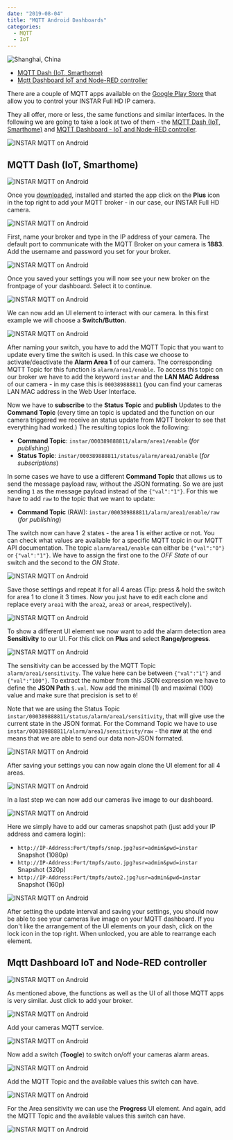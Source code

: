 ```yaml
---
date: "2019-08-04"
title: "MQTT Android Dashboards"
categories:
  - MQTT
  - IoT
---
```


![Shanghai, China](./photo-kt456d_645dhfh6dgjkhg4_d.jpg)

<!-- TOC -->

- [MQTT Dash (IoT, Smarthome)](#mqtt-dash-iot-smarthome)
- [Mqtt Dashboard IoT and Node-RED controller](#mqtt-dashboard-iot-and-node-red-controller)

<!-- /TOC -->

There are a couple of MQTT apps available on the [Google Play Store](https://play.google.com/store/apps/collection/cluster?clp=ggEGCgRNUVRU:S:ANO1ljJ06xs&gsr=CgmCAQYKBE1RVFQ%3D:S:ANO1ljJL5rU) that allow you to control your INSTAR Full HD IP camera.

They all offer, more or less, the same functions and similar interfaces. In the following we are going to take a look at two of them - the [MQTT Dash (IoT, Smarthome)](https://play.google.com/store/apps/details?id=net.routix.mqttdash) and [MQTT Dashboard - IoT and Node-RED controller](https://play.google.com/store/apps/details?id=com.app.vetru.mqttdashboard).


![INSTAR MQTT on Android](./MQTT_Dash_Android_01.png)



## MQTT Dash (IoT, Smarthome)


![INSTAR MQTT on Android](./MQTT_Dash_Android_02.png)


Once you [downloaded](https://play.google.com/store/apps/details?id=net.routix.mqttdash), installed and started the app click on the __Plus__ icon in the top right to add your MQTT broker - in our case, our INSTAR Full HD camera.


![INSTAR MQTT on Android](./MQTT_Dash_Android_03.jpg)


First, name your broker and type in the IP address of your camera. The default port to communicate with the MQTT Broker on your camera is __1883__. Add the username and password you set for your broker.


![INSTAR MQTT on Android](./MQTT_Dash_Android_04.png)


Once you saved your settings you will now see your new broker on the frontpage of your dashboard. Select it to continue.


![INSTAR MQTT on Android](./MQTT_Dash_Android_05.png)


We can now add an UI element to interact with our camera. In this first example we will choose a __Switch/Button__.


![INSTAR MQTT on Android](./MQTT_Dash_Android_06.jpg)


After naming your switch, you have to add the MQTT Topic that you want to update every time the switch is used. In this case we choose to activate/deactivate the __Alarm Area 1__ of our camera. The corresponding MQTT Topic for this function is `alarm/area1/enable`. To access this topic on our broker we have to add the keyword `instar` and the __LAN MAC Address__ of our camera - in my case this is `000389888811` (you can find your cameras LAN MAC address in the Web User Interface.

Now we have to __subscribe__ to the __Status Topic__ and __publish__ Updates to the __Command Topic__ (every time an topic is updated and the function on our camera triggered we receive an status update from MQTT broker to see that everything had worked.) The resulting topics look the following:


* __Command Topic__: `instar/000389888811/alarm/area1/enable` (_for publishing_)
* __Status Topic__: `instar/000389888811/status/alarm/area1/enable` (_for subscriptions_)


In some cases we have to use a different __Command Topic__ that allows us to send the message payload raw, without the JSON formating. So we are just sending `1` as the message payload instead of the `{"val":"1"}`. For this we have to add `raw` to the topic that we want to update:


* __Command Topic__ (RAW): `instar/000389888811/alarm/area1/enable/raw` (_for publishing_)


The switch now can have 2 states - the area 1 is either active or not. You can check what values are available for a specific MQTT topic in our MQTT API documentation. The topic `alarm/area1/enable` can either be `{"val":"0"}` or `{"val":"1"}`. We have to assign the first one to the _OFF State_ of our switch and the second to the _ON State_.


![INSTAR MQTT on Android](./MQTT_Dash_Android_07.png)


Save those settings and repeat it for all 4 areas (Tip: press & hold the switch for area 1 to clone it 3 times. Now you just have to edit each clone and replace every `area1` with the `area2`, `area3` or `area4`, respectively).


![INSTAR MQTT on Android](./MQTT_Dash_Android_08.png)


To show a different UI element we now want to add the alarm detection area __Sensitivity__ to our UI. For this click on __Plus__ and select __Range/progress__.


![INSTAR MQTT on Android](./MQTT_Dash_Android_09.jpg)

The sensitivity can be accessed by the MQTT Topic `alarm/area1/sensitivity`. The value here can be between `{"val":"1"}` and `{"val":"100"}`. To extract the number from this JSON expression we have to define the __JSON Path__ `$.val`. Now add the minimal (1) and maximal (100) value and make sure that precision is set to `0`!

Note that we are using the Status Topic `instar/000389888811/status/alarm/area1/sensitivity`, that will give use the current state in the JSON format. For the Command Topic we have to use `instar/000389888811/alarm/area1/sensitivity/raw` - the __raw__ at the end means that we are able to send our data non-JSON formated.


![INSTAR MQTT on Android](./MQTT_Dash_Android_10.png)


After saving your settings you can now again clone the UI element for all 4 areas.


![INSTAR MQTT on Android](./MQTT_Dash_Android_11.png)


In a last step we can now add our cameras live image to our dashboard.


![INSTAR MQTT on Android](./MQTT_Dash_Android_12.jpg)


Here we simply have to add our cameras snapshot path (just add your IP address and camera login):

* `http://IP-Address:Port/tmpfs/snap.jpg?usr=admin&pwd=instar` Snapshot (1080p)
* `http://IP-Address:Port/tmpfs/auto.jpg?usr=admin&pwd=instar` Snapshot (320p)
* `http://IP-Address:Port/tmpfs/auto2.jpg?usr=admin&pwd=instar` Snapshot (160p)


![INSTAR MQTT on Android](./MQTT_Dash_Android_13.png)


After setting the update interval and saving your settings, you should now be able to see your cameras live image on your MQTT dashboard. If you don't like the arrangement of the UI elements on your dash, click on the lock icon in the top right. When unlocked, you are able to rearrange each element.



## Mqtt Dashboard IoT and Node-RED controller

![INSTAR MQTT on Android](./MQTT_Dashboard_Android_01.png)


As mentioned above, the functions as well as the UI of all those MQTT apps is very similar. Just click to add your broker.


![INSTAR MQTT on Android](./MQTT_Dashboard_Android_02.png)


Add your cameras MQTT service.


![INSTAR MQTT on Android](./MQTT_Dashboard_Android_03.png)


Now add a switch (__Toogle__) to switch on/off your cameras alarm areas.


![INSTAR MQTT on Android](./MQTT_Dashboard_Android_04.png)


Add the MQTT Topic and the available values this switch can have.


![INSTAR MQTT on Android](./MQTT_Dashboard_Android_05.png)


For the Area sensitivity we can use the __Progress__ UI element. And again, add the MQTT Topic and the available values this switch can have.


![INSTAR MQTT on Android](./MQTT_Dashboard_Android_06.png)